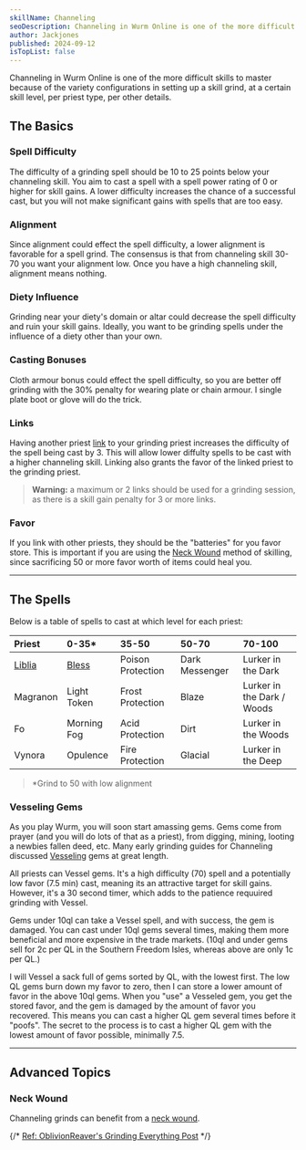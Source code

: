 ```yaml
---
skillName: Channeling
seoDescription: Channeling in Wurm Online is one of the more difficult skills to master because of the variety configurations in setting up a skill grind, at a certain skill level, per priest type, per other details.
author: Jackjones
published: 2024-09-12
isTopList: false
---
```


Channeling in Wurm Online is one of the more difficult skills to master because of the variety configurations in setting up a skill grind, at a certain skill level, per priest type, per other details.

## The Basics

### Spell Difficulty

The difficulty of a grinding spell should be 10 to 25 points below your channeling skill. You aim to cast a spell with a spell power rating of 0 or higher for skill gains. A lower difficulty increases the chance of a successful cast, but you will not make significant gains with spells that are too easy.

### Alignment

Since alignment could effect the spell difficulty, a lower alignment is favorable for a spell grind. The consensus is that from channeling skill 30-70 you want your alignment low. Once you have a high channeling skill, alignment means nothing.

### Diety Influence

Grinding near your diety's domain or altar could decrease the spell difficulty and ruin your skill gains. Ideally, you want to be grinding spells under the influence of a diety other than your own.

### Casting Bonuses

Cloth armour bonus could effect the spell difficulty, so you are better off grinding with the 30% penalty for wearing plate or chain armour. I single plate boot or glove will do the trick.

### Links

Having another priest [link](https://www.wurmpedia.com/index.php/Linking) to your grinding priest increases the difficulty of the spell being cast by 3. This will allow lower diffulty spells to be cast with a higher channeling skill. Linking also grants the favor of the linked priest to the grinding priest.

> __Warning:__ a maximum or 2 links should be used for a grinding session, as there is a skill gain penalty for 3 or more links.

### Favor

If you link with other priests, they should be the "batteries" for you favor store. This is important if you are using the [Neck Wound](#neck-wound) method of skilling, since sacrificing  50 or more favor worth of items could heal you.

---

## The Spells

Below is a table of spells to cast at which level for each priest:

| Priest | 0-35* | 35-50 | 50-70 | 70-100 |
|:-----|:-----|:-----|:-----|:-----|
| [Liblia](https://www.wurmpedia.com/index.php/Libila) | [Bless](https://www.wurmpedia.com/index.php/Bless) | Poison Protection | Dark Messenger | Lurker in the Dark |
| Magranon | Light Token | Frost Protection | Blaze | Lurker in the Dark / Woods |
| Fo | Morning Fog | Acid Protection | Dirt | Lurker in the Woods |
| Vynora | Opulence | Fire Protection | Glacial | Lurker in the Deep |

> *Grind to 50 with low alignment

### Vesseling Gems

As you play Wurm, you will soon start amassing gems. Gems come from prayer (and you will do lots of that as a priest), from digging, mining, looting a newbies fallen deed, etc. Many early grinding guides for Channeling discussed [Vesseling](https://www.wurmpedia.com/index.php/Vessel) gems at great length.

All priests can Vessel gems. It's a high difficulty (70) spell and a potentially low favor (7.5 min) cast, meaning its an attractive target for skill gains. However, it's a 30 second timer, which adds to the patience requuired grinding with Vessel.

Gems under 10ql can take a Vessel spell, and with success, the gem is damaged. You can cast under 10ql gems several times, making them more beneficial and more expensive in the trade markets. (10ql and under gems sell for 2c per QL in the Southern Freedom Isles, whereas above are only 1c per QL.)

I will Vessel a sack full of gems sorted by QL, with the lowest first. The low QL gems burn down my favor to zero, then I can store a lower amount of favor in the above 10ql gems. When you "use" a Vesseled gem, you get the stored favor, and the gem is damaged by the amount of favor you recovered. This means you can cast a higher QL gem several times before it "poofs". The secret to the process is to cast a higher QL gem with the lowest amount of favor possible, minimally 7.5.

---

## Advanced Topics

### Neck Wound

Channeling grinds can benefit from a [neck wound](/skills/wounds#neck-wound).





{/* [Ref: OblivionReaver's Grinding Everything Post](https://forum.wurmonline.com/index.php?/topic/176149-grindin-everything/) */}